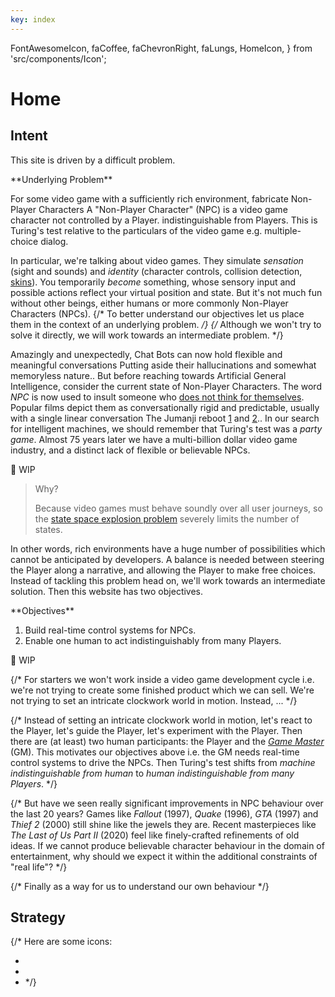 ```yaml
---
key: index
---
```


  FontAwesomeIcon,
  faCoffee,
  faChevronRight,
  faLungs,
  HomeIcon,
} from 'src/components/Icon';


# Home

## Intent

This site is driven by a difficult problem. 

<Card> 
**Underlying Problem**

For some video game with a sufficiently rich environment,
fabricate Non-Player Characters <SideNote>A "Non-Player Character" (NPC) is a video game character not controlled by a Player.</SideNote>
indistinguishable from Players.
<SideNote width={400}>This is Turing's test relative to the particulars of the video game e.g. multiple-choice dialog.</SideNote>
</Card>

In particular, we're talking about video games.
They simulate _sensation_ (sight and sounds) and _identity_ (character controls, collision detection, [skins](https://namemc.com/minecraft-skins/random)).
You temporarily _become_ something, whose sensory input and possible actions reflect your virtual position and state.
But it's not much fun without other beings, either humans or more commonly Non-Player Characters (NPCs).
{/* To better understand our objectives let us place them in the context of an underlying problem. */}
{/* Although we won't try to solve it directly, we will work towards an intermediate problem. */}

Amazingly and unexpectedly, Chat Bots can now hold flexible and meaningful conversations <SideNote>Putting aside their hallucinations and somewhat memoryless nature.</SideNote>.
But before reaching towards Artificial General Intelligence,
consider the current state of Non-Player Characters. 
The word _NPC_ is now used to insult someone who [does not think for themselves](https://en.wikipedia.org/wiki/NPC_(meme)).
Popular films depict them as conversationally rigid and predictable,
usually with a single linear conversation <SideNote>The Jumanji reboot [1](https://en.wikipedia.org/wiki/Jumanji:_Welcome_to_the_Jungle) and [2](https://en.wikipedia.org/wiki/Jumanji:_The_Next_Level).</SideNote>.
In our search for intelligent machines, we should remember that Turing's test was a _party game_.
Almost 75 years later we have a multi-billion dollar video game industry,
and a distinct lack of flexible or believable NPCs.

🚧 WIP

> Why?
>
> Because video games must behave soundly over all user journeys,
> so the [state space explosion problem](https://en.wikipedia.org/wiki/Combinatorial_explosion) severely limits the number of states.

In other words, rich environments have a huge number of possibilities which cannot be anticipated by developers.
A balance is needed between steering the Player along a narrative,
and allowing the Player to make free choices.
Instead of tackling this problem head on, we'll work towards an intermediate solution.
Then this website has two objectives.

<Card>
**Objectives**

1. Build real-time control systems for NPCs.
2. Enable one human to act indistinguishably from many Players.
</Card>



🚧 WIP

{/* For starters we won't work inside a video game development cycle i.e.
we're not trying to create some finished product which we can sell.
We're not trying to set an intricate clockwork world in motion.
Instead, ... */}

{/* Instead of setting an intricate clockwork world in motion,
let's react to the Player,
let's guide the Player,
let's experiment with the Player.
Then there are (at least) two human participants: the Player and the [_Game Master_](https://en.wikipedia.org/wiki/Gamemaster) (GM).
This motivates our objectives above i.e. the GM needs real-time control systems to drive the NPCs.
Then Turing's test shifts from _machine indistinguishable from human_ to _human indistinguishable from many Players_. */}


{/* But have we seen really significant improvements in NPC behaviour over the last 20 years?
Games like _Fallout_ (1997), _Quake_ (1996), _GTA_ (1997) and _Thief 2_ (2000) still shine like the jewels they are.
Recent masterpieces like _The Last of Us Part II_ (2020) feel like finely-crafted refinements of old ideas.
If we cannot produce believable character behaviour in the domain of entertainment,
why should we expect it within the additional constraints of "real life"? */}

{/* Finally as a way for us to understand our own behaviour */}

## Strategy

{/* 
Here are some icons:
- <FontAwesomeIcon icon={faChevronRight} size="1x" />
- <FontAwesomeIcon icon={faCoffee} size="1x" />
- <FontAwesomeIcon icon={faLungs} size="1x" /> */}

